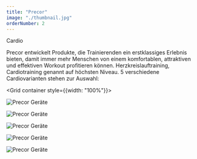 ```yaml
---
title: "Precor"
image: "./thumbnail.jpg"
orderNumber: 2
---
```



<Typography variant="h6">
  <Link href="https://www.precor.com/de/commercial/cardio-equipment">
    Cardio
  </Link>
</Typography>

Precor entwickelt Produkte, die Trainierenden ein erstklassiges Erlebnis bieten, damit immer mehr Menschen von einem
komfortablen, attraktiven und effektiven Workout profitieren können. Herzkreislauftraining, Cardiotraining genannt auf höchsten
Niveau. 5 verschiedene Cardiovarianten stehen zur Auswahl:

<Grid container style={{width: "100%"}}>
  <Grid item xs={4} sm={2}>

![Precor Geräte](./precor_1.jpg)

  </Grid>
  <Grid item xs={4} sm={2}>

![Precor Geräte](./precor_2.jpg)

  </Grid>
  <Grid item xs={4} sm={2}>

![Precor Geräte](./precor_3.jpg)

  </Grid>
  <Grid item xs={4} sm={2}>

![Precor Geräte](./precor_4.jpg)

  </Grid>
  <Grid item xs={4} sm={2}>

![Precor Geräte](./precor_5.jpg)

  </Grid>
</Grid>

